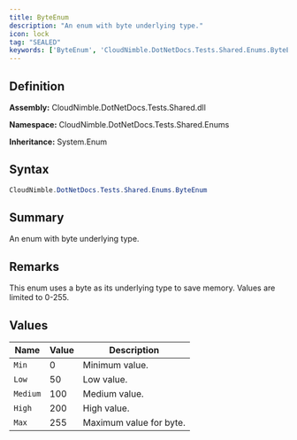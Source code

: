 ```yaml
---
title: ByteEnum
description: "An enum with byte underlying type."
icon: lock
tag: "SEALED"
keywords: ['ByteEnum', 'CloudNimble.DotNetDocs.Tests.Shared.Enums.ByteEnum', 'CloudNimble.DotNetDocs.Tests.Shared.Enums', 'class', 'System.Enum']
---
```


## Definition

**Assembly:** CloudNimble.DotNetDocs.Tests.Shared.dll

**Namespace:** CloudNimble.DotNetDocs.Tests.Shared.Enums

**Inheritance:** System.Enum

## Syntax

```csharp
CloudNimble.DotNetDocs.Tests.Shared.Enums.ByteEnum
```

## Summary

An enum with byte underlying type.

## Remarks

This enum uses a byte as its underlying type to save memory.
            Values are limited to 0-255.

## Values

| Name | Value | Description |
|------|-------|-------------|
| `Min` | 0 | Minimum value. |
| `Low` | 50 | Low value. |
| `Medium` | 100 | Medium value. |
| `High` | 200 | High value. |
| `Max` | 255 | Maximum value for byte. |

